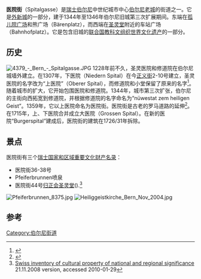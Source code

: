 {{Infobox street
| name                    = 医院街
| native_name             = Spitalgasse
| image                   = Bern Spitalgasse.PNG
| length_m                = 200
| location                = [[瑞士|瑞士]][[伯尔尼|伯尔尼]]
| coordinates             = {{coord|46|56|52.74|N|7|26|32.45|E}}
}}
'''医院街'''（Spitalgasse）是[[瑞士|瑞士]][[伯尔尼|伯尔尼]]中世纪城市中心[[伯尔尼老城|伯尔尼老城]]的街道之一。它是[[外新城_(伯尔尼)|外新城]]的一部分，建于1344年至1346年伯尔尼旧城第三次扩展期间。东端在[[孤儿院广场|孤儿院广场]]和熊广场（Bärenplatz），而西端在[[圣灵堂_(伯尔尼)|圣灵堂]]附近的车站广场（Bahnhofplatz）。它是包含旧城的[[联合国教科文组织|联合国教科文组织]][[世界文化遗产|世界文化遗产]]的一部分。

==历史==
[[File:4379_-_Bern_-_Spitalgasse.JPG|thumb]]
1228年前不久，圣灵医院和修道院在伯尔尼城墙外建立。在1307年，下医院（Niedern Spital）在今[[正义街_(伯尔尼)|正义街]]2-10号建立，圣灵医院的名字改为“上医院”（Oberer Spital），而修道院和小堂保留了原来的名字<ref>{{cite book |title= Historisch-topographisches Lexikon der Stadt Bern |last= Weber |first= Berchtold |year= 1976 |url= http://www.digibern.ch/weber/weber_so.html |accessdate= 2010-02-01 |deadurl= yes |archiveurl= https://web.archive.org/web/20090929061648/http://www.digibern.ch/weber/weber_so.html |archivedate= 2009-09-29 }}{{de_icon}}</ref>。随着城市的扩大，它开始包围医院和修道院。1344年，城市第三次扩张，伯尔尼的主街向西拓宽到修道院，并根据修道院的名字命名为“nüwestat zem heiligen Geist”。1359年，它以上医院命名为医院街。医院街是古老的罗马道路的延伸<ref>{{Cite web |url=http://www.digibern.ch/weber/weber_so.html#Spitalgasse |title=Weber - Spitalgasse |accessdate=2017-03-13 |archive-date=2009-09-29 |archive-url=https://web.archive.org/web/20090929061648/http://www.digibern.ch/weber/weber_so.html#Spitalgasse |dead-url=no }}</ref>。在1715年，上、下医院合并成立大医院（Grossen Spital）。在新的医院“Burgerspital”建成后，医院街的建筑在1726/31年拆除。

==景点==
医院街有三个[[瑞士国家和区域重要文化财产名录|瑞士国家和区域重要文化财产名录]]：
*医院街36-38号
*Pfeiferbrunnen喷泉
*医院街44号[[归正会|归正会]][[圣灵堂_(伯尔尼)|圣灵堂]]({{lang-de|Heiliggeistkirche}}).<ref>[http://www.bevoelkerungsschutz.admin.ch/internet/bs/de/home/themen/kgs/kgs_inventar.html Swiss inventory of cultural property of national and regional significance] {{Wayback|url=http://www.bevoelkerungsschutz.admin.ch/internet/bs/de/home/themen/kgs/kgs_inventar.html |date=20090501142322 }} 21.11.2008 version, {{de icon}} accessed 2010-01-29</ref>

[[File:Pfeiferbrunnen_8375.jpg|thumb]]
[[File:Heiliggeistkirche_Bern_Nov_2004.jpg|thumb]]

==参考==
{{reflist}}
{{伯尔尼老城}}
{{coord|46|56|52.74|N|7|26|32.45|E|region:CH|display=title}}
[[Category:伯尔尼街道|Category:伯尔尼街道]]